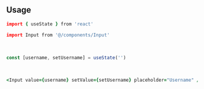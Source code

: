 ```coffeescript file=<rootDir>/src/components/react/components/Input.tsx title="components/Input.tsx"
```

<br />

## Usage

```coffeescript
import { useState } from 'react'

import Input from '@/components/Input'
```

<br />

```ts
const [username, setUsername] = useState('')
```

<br />

```coffeescript
<Input value={username} setValue={setUsername} placeholder="Username" />
```